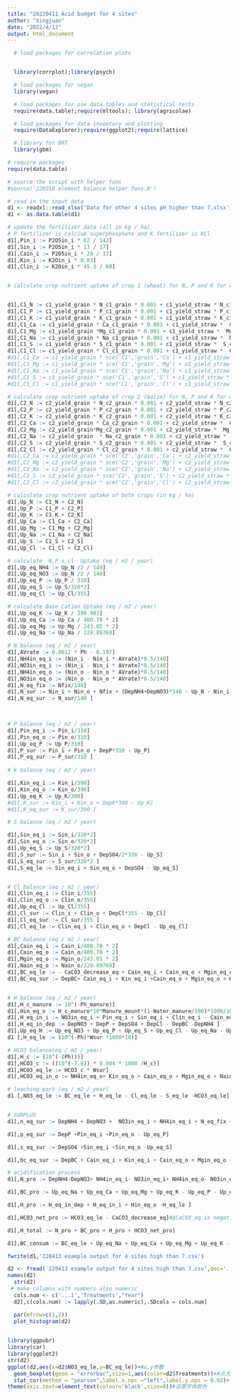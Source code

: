 ```yaml
---
title: "20220411 Acid budget for 4 sites"
author: "Xingjuan"
date: "2022/4/13"
output: html_document
---
```

```r

  # load packages for correlation plots


  library(corrplot);library(psych)

  # load packages for vegan
  library(vegan)

  # load packages for use data.tables and statistical tests
  require(data.table);require(mltools); library(agricolae)

  # load packages for data inventory and plotting
  require(DataExplorer);require(ggplot2);require(lattice)

  # library for BRT
  library(gbm)

```


```r

# require packages
require(data.table)

# source the script with helper funs
#source('220218 element balance helper funs.R')

# read in the input data
d1 <- readxl::read_xlsx('Data for other 4 sites pH higher than 7.xlsx')
d1 <- as.data.table(d1)

# update the fertilizer data (all in kg / ha)
# P fertilizer is calcium superphosphate and K fertilizer is KCl
d1[,Pin_i := P2O5in_i * 62 / 142]
d1[,Sin_i := P2O5in_i * 13 / 17]
d1[,Cain_i := P2O5in_i * 20 / 17]
d1[,Kin_i := K2Oin_i * 0.83]
d1[,Clin_i := K2Oin_i * 45.3 / 60]


# calculate crop nutrient uptake of crop 1 (wheat) for N, P and K for wheat (kg / ha)


d1[,C1_N := c1_yield_grain * N_c1_grain * 0.001 + c1_yield_straw * N_c1_straw * 0.001]
d1[,C1_P := c1_yield_grain * P_c1_grain * 0.001 + c1_yield_straw * P_c1_straw * 0.001]
d1[,C1_K := c1_yield_grain * K_c1_grain * 0.001 + c1_yield_straw * K_c1_straw * 0.001]
d1[,C1_Ca := c1_yield_grain * Ca_c1_grain * 0.001 + c1_yield_straw *  Ca_c1_straw * 0.001]
d1[,C1_Mg := c1_yield_grain *Mg_c1_grain * 0.001 + c1_yield_straw *  Mg_c1_straw * 0.001]
d1[,C1_Na := c1_yield_grain * Na_c1_grain * 0.001 + c1_yield_straw *  Na_c1_straw * 0.001]
d1[,C1_S := c1_yield_grain * S_c1_grain * 0.001 + c1_yield_straw *  S_c1_straw * 0.001]
d1[,C1_Cl := c1_yield_grain * Cl_c1_grain * 0.001 + c1_yield_straw *  Cl_c1_straw * 0.001]# calculate crop nutrient uptake for Ca, Mg, Na, and S (kg / ha) using the helper function sce to select the correct composition
#d1[,C1_Ca := c1_yield_grain * sce('C1','grain','Ca') + c1_yield_straw * sce('C1','straw','Ca')]
#d1[,C1_Mg := c1_yield_grain * sce('C1','grain','Mg') + c1_yield_straw * sce('C1','straw','Mg')]
#d1[,C1_Na := c1_yield_grain * sce('C1','grain','Na') + c1_yield_straw * sce('C1','straw','Na')]
#d1[,C1_S := c1_yield_grain * sce('C1','grain','S') + c1_yield_straw * sce('C1','straw','S')]
#d1[,C1_Cl := c1_yield_grain * sce('C1','grain','Cl') + c1_yield_straw * sce('C1','straw','Cl')]

# calculate crop nutrient uptake of crop 2 (maize) for N, P and K for wheat (kg / ha)
d1[,C2_N := c2_yield_grain * N_c2_grain * 0.001 + c2_yield_straw * N_c2_straw * 0.001]
d1[,C2_P := c2_yield_grain * P_c2_grain * 0.001 + c2_yield_straw * P_c2_straw * 0.001]
d1[,C2_K := c2_yield_grain * K_c2_grain * 0.001 + c2_yield_straw * K_c2_straw * 0.001]
d1[,C2_Ca := c2_yield_grain * Ca_c2_grain * 0.001 + c2_yield_straw *  Ca_c2_straw * 0.001]
d1[,C2_Mg := c2_yield_grain*Mg_c2_grain * 0.001 + c2_yield_straw *  Mg_c2_straw * 0.001]
d1[,C2_Na := c2_yield_grain  * Na_c2_grain * 0.001 + c2_yield_straw *  Na_c2_straw * 0.001]
d1[,C2_S := c2_yield_grain * S_c2_grain * 0.001 + c2_yield_straw *  S_c2_straw * 0.001]
d1[,C2_Cl := c2_yield_grain * Cl_c2_grain * 0.001 + c2_yield_straw *  Cl_c2_straw * 0.001]
#d1[,C2_Ca := c2_yield_grain * sce('C2','grain','Ca') + c2_yield_straw * sce('C2','straw','Ca')]
#d1[,C2_Mg := c2_yield_grain * sce('C2','grain','Mg') + c2_yield_straw * sce('C2','straw','Mg')]
#d1[,C2_Na := c2_yield_grain * sce('C2','grain','Na') + c2_yield_straw * sce('C2','straw','Na')]
#d1[,C2_S := c2_yield_grain * sce('C2','grain','S') + c2_yield_straw * sce('C2','straw','S')]
#d1[,C2_Cl := c2_yield_grain * sce('C2','grain','Cl') + c2_yield_straw * sce('C2','straw','Cl')]

# calculate crop nutrient uptake of both crops (in kg / ha)
d1[,Up_N := C1_N + C2_N]
d1[,Up_P := C1_P + C2_P]
d1[,Up_K := C1_K + C2_K]
d1[,Up_Ca := C1_Ca + C2_Ca]
d1[,Up_Mg := C1_Mg + C2_Mg]
d1[,Up_Na := C1_Na + C2_Na]
d1[,Up_S := C1_S + C2_S]
d1[,Up_Cl := C1_Cl + C2_Cl]

# calculate  N,P,s,cl  Uptake (eq / m2 / year)
d1[,Up_eq_NH4 := Up_N /2 / 140]
d1[,Up_eq_NO3 := Up_N /2 / 140]
d1[,Up_eq_P := Up_P / 310]
d1[,Up_eq_S := Up_S/320*2]
d1[,Up_eq_Cl := Up_Cl/355]

# calculate Base Cation Uptake (eq / m2 / year)
d1[,Up_eq_K := Up_K / 390.983]
d1[,Up_eq_Ca := Up_Ca / 400.78 * 2]
d1[,Up_eq_Mg := Up_Mg / 243.05 * 2]
d1[,Up_eq_Na := Up_Na / 229.89769]

# N balance (eq / m2 / year)
d1[,AVrate := 0.0612 * Ph - 0.197]
d1[,NH4in_eq_i := (Nin_i - Nin_i * AVrate)*0.5/140]
d1[,NO3in_eq_i := (Nin_i - Nin_i * AVrate)*0.5/140]
d1[,NH4in_eq_o := (Nin_o - Nin_o * AVrate)*0.5/140]
d1[,NO3in_eq_o := (Nin_o - Nin_o * AVrate)*0.5/140]
d1[,N_eq_fix := Nfix/140]
d1[,N_sur := Nin_i + Nin_o + Nfix + (DepNH4+DepNO3)*140 - Up_N - Nin_i * AVrate - Nin_o * AVrate ]
d1[,N_eq_sur := N_sur/140 ]
 


# P balance (eq / m2 / year)
d1[,Pin_eq_i := Pin_i/310]
d1[,Pin_eq_o := Pin_o/310]
d1[,Up_eq_P := Up_P/310]
d1[,P_sur := Pin_i + Pin_o + DepP*310 - Up_P]
d1[,P_eq_sur := P_sur/310 ]
   
# k balance (eq / m2 / year)  

d1[,Kin_eq_i := Kin_i/390]
d1[,Kin_eq_o := Kin_o/390]
d1[,Up_eq_K := Up_K/390]
#d1[,K_sur := Kin_i + Kin_o + DepK*390 - Up_K]
#d1[,K_eq_sur := K_sur/390 ]

# S balance (eq / m2 / year)

d1[,Sin_eq_i := Sin_i/320*2]
d1[,Sin_eq_o := Sin_o/320*2]
d1[,Up_eq_S := Up_S/320*2]
d1[,S_sur := Sin_i + Sin_o + DepSO4/2*320 - Up_S]
d1[,S_eq_sur := S_sur/320*2 ]
d1[,S_eq_le := Sin_eq_i + Sin_eq_o + DepSO4 - Up_eq_S]


# Cl balance (eq / m2 / year)  
d1[,Clin_eq_i := Clin_i/355]
d1[,Clin_eq_o := Clin_o/355]
d1[,Up_eq_Cl := Up_Cl/355]
d1[,Cl_sur := Clin_i + Clin_o + DepCl*355 - Up_Cl]
d1[,Cl_eq_sur := Cl_sur/355 ]
d1[,Cl_eq_le := Clin_eq_i + Clin_eq_o + DepCl - Up_eq_Cl]

# BC balance (eq / m2 / year) 
d1[,Cain_eq_i := Cain_i/400.78 * 2]
d1[,Cain_eq_o := Cain_o/400.78 * 2]
d1[,Mgin_eq_o := Mgin_o/243.05 * 2]
d1[,Nain_eq_o := Nain_o/229.89769]
d1[,BC_eq_le := - CaCO3_decrease_eq + Cain_eq_i + Cain_eq_o + Mgin_eq_o + Nain_eq_o + Kin_eq_i + Kin_eq_o +DepBC  + BC_we - Up_eq_K - Up_eq_Ca - Up_eq_Mg - Up_eq_Na -BC_poolchange]#for sites with high pH
d1[,BC_eq_sur := DepBC+ Cain_eq_i + Kin_eq_i +Cain_eq_o + Mgin_eq_o + Kin_eq_o + Nain_eq_o - Up_eq_Na - Up_eq_Ca -Up_eq_Mg - Up_eq_K + CaCO3_decrease_eq]#for sites with high pH


# H balance (eq / m2 / year) 
d1[,H_c_manure := 10^(-Ph_manure)]
d1[,Hin_eq_o := H_c_manure*10*Manure_mount*(1-Water_manure/100)*1000/10000]
d1[,H_eq_in_i := NO3in_eq_i + Pin_eq_i + Sin_eq_i + Clin_eq_i - Cain_eq_i - Kin_eq_i -NH4in_eq_i ]
d1[,H_eq_in_dep := DepNO3 + DepP + DepSO4 + DepCl - DepBC -DepNH4 ]
d1[,Up_eq_H := Up_eq_NO3 + Up_eq_P + Up_eq_S + Up_eq_Cl - Up_eq_Na - Up_eq_Ca -Up_eq_Mg - Up_eq_K -Up_eq_NH4]
d1 [,H_eq_le := (10^(-Ph)*Wsur *1000*10)]

# HCO3 balance(eq / m2 / year) 
d1[,H_c := (10^(-(Ph)))]
d1[,HCO3_c := ((10^(-7.8)) * 0.004 * 1000 /H_c)]
d1[,HCO3_eq_le := HCO3_c * Wsur]
d1[,HCO3_eq_in_o := NH4in_eq_o+ Kin_eq_o + Cain_eq_o + Mgin_eq_o + Nain_eq_o + Hin_eq_o - NO3in_eq_o - Pin_eq_o - Sin_eq_o - Clin_eq_o]

# leaching part (eq / m2 / year) 
d1 [,NO3_eq_le := BC_eq_le + H_eq_le - Cl_eq_le - S_eq_le -HCO3_eq_le]


# SURPLUS
d1[,n_eq_sur := DepNH4 + DepNO3 +  NO3in_eq_i + NH4in_eq_i + N_eq_fix + NH4in_eq_o + NO3in_eq_o - Up_eq_NH4 - Up_eq_NO3]

d1[,p_eq_sur := DepP +Pin_eq_i +Pin_eq_o - Up_eq_P]

d1[,s_eq_sur := DepSO4 +Sin_eq_i +Sin_eq_o -Up_eq_S]

d1[,bc_eq_sur := DepBC + Cain_eq_i + Kin_eq_i + Cain_eq_o + Mgin_eq_o + Kin_eq_o + Nain_eq_o - Up_eq_Na - Up_eq_Ca -Up_eq_Mg - Up_eq_K + CaCO3_decrease_eq] #for sites with high pH]

# acidification process
d1[,N_pro := DepNH4-DepNO3+ NH4in_eq_i- NO3in_eq_i+ NH4in_eq_o- NO3in_eq_o + NO3_eq_le ]

d1[,BC_pro := Up_eq_Na + Up_eq_Ca + Up_eq_Mg + Up_eq_K - Up_eq_P - Up_eq_S - Up_eq_Cl]

d1[,H_pro := H_eq_in_dep + H_eq_in_i + Hin_eq_o -H_eq_le ]

d1[,HCO3_net_pro := HCO3_eq_le - CaCO3_decrease_eq]#ΔCaCO3_eq is negative value in the file, why no organic HCO3 INPUT, CHEMICAL HCO3 ALSO =0

d1[,H_total := N_pro + BC_pro + H_pro + HCO3_net_pro]

d1[,BC_consum := BC_eq_le + Up_eq_Na + Up_eq_Ca + Up_eq_Mg + Up_eq_K - (Cain_eq_i +  Kin_eq_i + Cain_eq_o + Mgin_eq_o + Kin_eq_o + Nain_eq_o)-DepBC]#why no Na

fwrite(d1,'220413 example output for 4 sites high than 7.csv')

```

```r
d2 <- fread('220413 example output for 4 sites high than 7.csv',dec='.')
names(d2)
  str(d2)
 # make columns with numbers also numeric
  cols.num <- c('...1','Treatments',"Year")
  d2[,c(cols.num) := lapply(.SD,as.numeric),.SDcols = cols.num]

```

```r

  par(mfrow=c(1,2))
  plot_histogram(d2)
  
```
```r
library(ggpubr)
library(car)
library(ggplot2)
str(d2)
ggplot(d2,aes(x=d2$NO3_eq_le,y=BC_eq_le))+#x,y参数
  geom_boxplot(geom = "errorbar",size=1,aes(color=d2$Treatments))+#点大小+
  stat_cor(method = "pearson",label.x.npc ="left",label.y.npc = 0.02)+ labs(x="NO3 leaching", y="BC leaching") + theme_bw()+#颜色
theme(axis.text=element_text(colour='black',size=9))#设置字体颜色



```